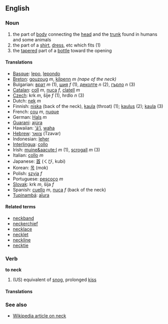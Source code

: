 ==English==

===Noun===
# the part of [[body]] connecting the [[head]] and the [[trunk]] found in humans and some animals
# the part of a [[shirt]], [[dress]], etc which fits (1)
# the [[taper]]ed part of a [[bottle]] toward the opening

====Translations====
*[[Basque]]: [[lepo]], [[lepondo]]
*[[Breton]]: [[gouzoug]] ''m'', [[kilpenn]] ''m'' ''(nape of the neck)''
*Bulgarian: [[врат]] ''m'' (1), [[шия]] ''f'' (1), [[деколте]] ''n'' (2), [[гърло]] ''n'' (3)
*[[Catalan]]: [[coll]] ''m'', [[nuca]] ''f'', [[clatell]] ''m''
*[[Czech]]:  krk  ''m'',  šíje  ''f'' (1),  hrdlo ''n'' (3)
*Dutch: [[nek]] ''m''
*Finnish: [[niska]] (back of the neck), [[kaula]] (throat) (1); [[kaulus]] (2); [[kaula]] (3)
*French: [[cou]] ''m'', [[nuque]]
*German: [[Hals]] ''m''
*[[Guarani]]: [[ajúra]]
*Hawaiian: [[ʻāʻī]], [[waha]]
*[[Hebrew]]: [[צוואר]] (Tzavar)
*Indonesian: [[leher]]
*[[Interlingua]]: [[collo]]
*Irish: [[muine&aacute;l]] ''m'' (1), [[scrogall]] ''m'' (3)
*Italian: [[collo]] ''m''
*Japanese: [[首]] (くび, kubi)
*Korean: [[목]] (mok)
*Polish: [[szyja]] ''f''
*Portuguese: [[pescoço]] ''m''
*[[Slovak]]:  krk  ''m'',  šíja  ''f''
*Spanish: [[cuello]] ''m'', [[nuca]] ''f'' (back of the neck)
*[[Tupinambá]]: [[aîura]]

====Related terms====
*[[neckband]]
*[[neckerchief]]
*[[necklace]]
*[[necklet]]
*[[neckline]]
*[[necktie]]

===Verb===
'''to neck'''
#(US) equivalent of [[snog]], prolonged [[kiss]]

====Translations====


===See also===
*[[en:neck|Wikipedia article on neck]]